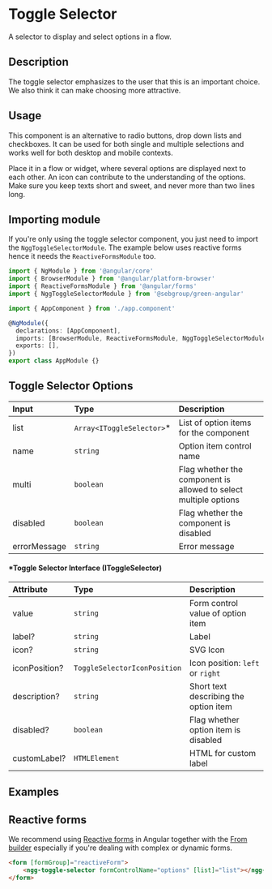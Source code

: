 
# Toggle Selector

A selector to display and select options in a flow.

## Description 

The toggle selector emphasizes to the user that this is an important choice. We also think it can make choosing more attractive.

## Usage

This component is an alternative to radio buttons, drop down lists and checkboxes. It can be used for both single and multiple selections and works well for both desktop and mobile contexts.

Place it in a flow or widget, where several options are displayed next to each other. An icon can contribute to the understanding of the options. Make sure you keep texts short and sweet, and never more than two lines long.

## Importing module

If you're only using the toggle selector component, you just need to import the `NggToggleSelectorModule`. The example below uses reactive forms hence it needs the `ReactiveFormsModule` too.

```typescript
import { NgModule } from '@angular/core'
import { BrowserModule } from '@angular/platform-browser'
import { ReactiveFormsModule } from '@angular/forms'
import { NggToggleSelectorModule } from '@sebgroup/green-angular'

import { AppComponent } from './app.component'

@NgModule({
  declarations: [AppComponent],
  imports: [BrowserModule, ReactiveFormsModule, NggToggleSelectorModule],
  exports: [],
})
export class AppModule {}
```

## Toggle Selector Options
|Input|Type|Description|
|:--------|:----------|:------|
|list|`Array<IToggleSelector>`*|List of option items for the component|
|name|`string`|Option item control name|
|multi|`boolean`|Flag whether the component is allowed to select multiple options|
|disabled|`boolean`|Flag whether the component is disabled|
|errorMessage|`string`|Error message|

#### *Toggle Selector Interface (IToggleSelector)
|Attribute|Type|Description|
|:--------|:----------|:------|
|value|`string`|Form control value of option item|
|label?|`string`|Label|
|icon?|`string`|SVG Icon|
|iconPosition?|`ToggleSelectorIconPosition`|Icon position: `left` or `right`|
|description?|`string`|Short text describing the option item|
|disabled?|`boolean`|Flag whether option item is disabled|
|customLabel?|`HTMLElement`|HTML for custom label|

## Examples

<Canvas>
  <Story id="components-toggle-selector--default"/>
</Canvas>

## Reactive forms
We recommend using <a href="https://angular.io/guide/reactive-forms" target="_blank">Reactive forms</a> in Angular together with the <a href="https://angular.io/api/forms/FormBuilder" target="_blank">From builder</a> especially if you're dealing with complex or dynamic forms.

```html
<form [formGroup]="reactiveForm">
    <ngg-toggle-selector formControlName="options" [list]="list"></ngg-toggle-selector>
</form>
```
